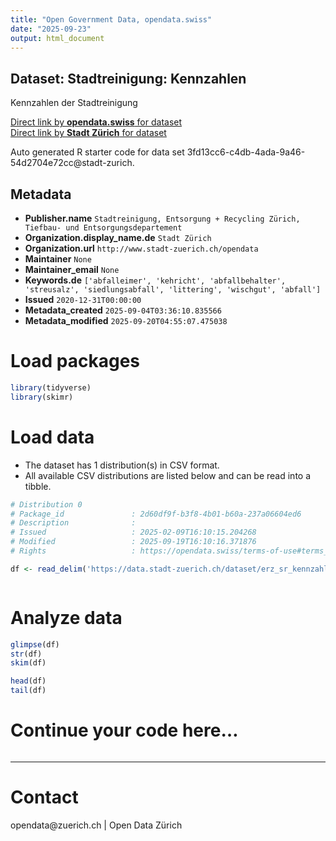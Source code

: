 ```yaml
---
title: "Open Government Data, opendata.swiss"
date: "2025-09-23"
output: html_document
---
```


## Dataset: Stadtreinigung: Kennzahlen


Kennzahlen der Stadtreinigung


[Direct link by **opendata.swiss** for dataset](https://opendata.swiss/de/dataset/stadtreinigung-kennzahlen1)<br>
[Direct link by **Stadt Zürich** for dataset](https://data.stadt-zuerich.ch/dataset/erz_sr_kennzahlen)

Auto generated R starter code for data set 3fd13cc6-c4db-4ada-9a46-54d2704e72cc@stadt-zurich.

## Metadata

- **Publisher.name** `Stadtreinigung, Entsorgung + Recycling Zürich, Tiefbau- und Entsorgungsdepartement`
- **Organization.display_name.de** `Stadt Zürich`
- **Organization.url** `http://www.stadt-zuerich.ch/opendata`
- **Maintainer** `None`
- **Maintainer_email** `None`
- **Keywords.de** `['abfalleimer', 'kehricht', 'abfallbehalter', 'streusalz', 'siedlungsabfall', 'littering', 'wischgut', 'abfall']`
- **Issued** `2020-12-31T00:00:00`
- **Metadata_created** `2025-09-04T03:36:10.835566`
- **Metadata_modified** `2025-09-20T04:55:07.475038`


# Load packages

```r

library(tidyverse)
library(skimr)

```

# Load data

-   The dataset has 1 distribution(s) in CSV format.
-   All available CSV distributions are listed below and can be read into a tibble.

```r

# Distribution 0
# Package_id               : 2d60df9f-b3f8-4b01-b60a-237a06604ed6
# Description              : 
# Issued                   : 2025-02-09T16:10:15.204268
# Modified                 : 2025-09-19T16:10:16.371876
# Rights                   : https://opendata.swiss/terms-of-use#terms_open

df <- read_delim('https://data.stadt-zuerich.ch/dataset/erz_sr_kennzahlen/download/sr_kennzahlen.csv')



```

# Analyze data

```r

glimpse(df)
str(df)
skim(df)

head(df)
tail(df)

```

# Continue your code here...

```r

```

------------------------------------------------------------------------

# Contact

opendata@zuerich.ch | Open Data Zürich
